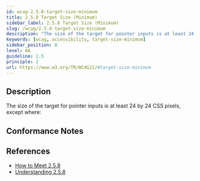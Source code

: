 ```yaml
---
id: wcag-2.5.8-target-size-minimum
title: 2.5.8 Target Size (Minimum)
sidebar_label: 2.5.8 Target Size (Minimum)
slug: /wcag/2.5.8-target-size-minimum
description: "The size of the target for pointer inputs is at least 24 by 24 CSS pixels, except where:"
keywords: [wcag, accessibility, target-size-minimum]
sidebar_position: 8
level: AA
guideline: 2.5
principle: 2
url: https://www.w3.org/TR/WCAG22/#target-size-minimum
---
```


## Description

The size of the target for pointer inputs is at least 24 by 24 CSS pixels, except where:

## Conformance Notes

<Project name="ads">
  <Unknown></Unknown>
</Project>

<Project name="scix">
  <Support></Support>
</Project>

## References

- [How to Meet 2.5.8](https://www.w3.org/WAI/WCAG22/quickref/#target-size-minimum)
- [Understanding 2.5.8](https://www.w3.org/WAI/WCAG22/Understanding/target-size-minimum.html)


